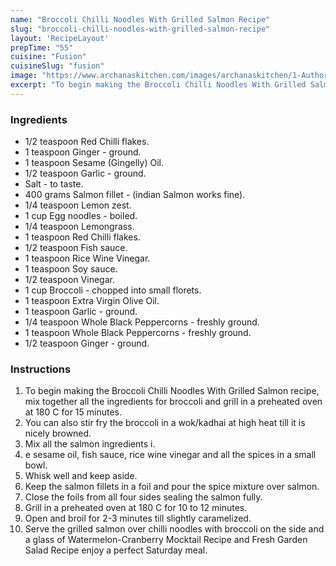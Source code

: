 ---
name: "Broccoli Chilli Noodles With Grilled Salmon Recipe"
slug: "broccoli-chilli-noodles-with-grilled-salmon-recipe"
layout: 'RecipeLayout'
prepTime: "55"
cuisine: "Fusion"
cuisineSlug: "fusion"
image: "https://www.archanaskitchen.com/images/archanaskitchen/1-Author/Monika_Manchanda/Broccoli_Chilli_Noodles_with_Grilled_Salmon.jpg"
excerpt: "To begin making the Broccoli Chilli Noodles With Grilled Salmon recipe, mix together all the ingredients for broccoli and grill in a preheated oven at 180 C for 15 minutes"
---

### Ingredients

- 1/2 teaspoon Red Chilli flakes.
- 1 teaspoon Ginger - ground.
- 1 teaspoon Sesame (Gingelly) Oil.
- 1/2 teaspoon Garlic - ground.
- Salt - to taste.
- 400 grams Salmon fillet - (indian Salmon works fine).
- 1/4 teaspoon Lemon zest.
- 1 cup Egg noodles - boiled.
- 1/4 teaspoon Lemongrass.
- 1 teaspoon Red Chilli flakes.
- 1/2 teaspoon Fish sauce.
- 1 teaspoon Rice Wine Vinegar.
- 1 teaspoon Soy sauce.
- 1/2 teaspoon Vinegar.
- 1 cup Broccoli - chopped into small florets.
- 1 teaspoon Extra Virgin Olive Oil.
- 1 teaspoon Garlic - ground.
- 1/4 teaspoon Whole Black Peppercorns - freshly ground.
- 1 teaspoon Whole Black Peppercorns - freshly ground.
- 1/2 teaspoon Ginger - ground.

### Instructions

1. To begin making the Broccoli Chilli Noodles With Grilled Salmon recipe, mix together all the ingredients for broccoli and grill in a preheated oven at 180 C for 15 minutes.
1. You can also stir fry the broccoli in a wok/kadhai at high heat till it is nicely browned.
1. Mix all the salmon ingredients i.
1. e sesame oil, fish sauce, rice wine vinegar and all the spices in a small bowl.
1. Whisk well and keep aside.
1. Keep the salmon fillets in a foil and pour the spice mixture over salmon.
1. Close the foils from all four sides sealing the salmon fully.
1. Grill in a preheated oven at 180 C for 10 to 12 minutes.
1. Open and broil for 2-3 minutes till slightly caramelized.
1. Serve the grilled salmon over chilli noodles with broccoli on the side and a glass of  Watermelon-Cranberry Mocktail Recipe and Fresh Garden Salad Recipe enjoy a perfect Saturday meal.
